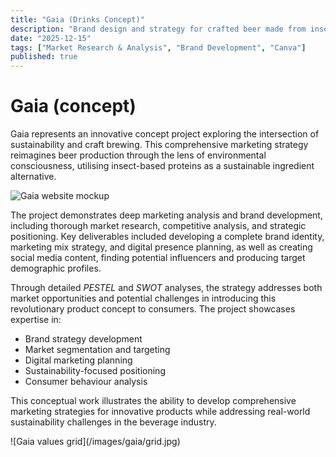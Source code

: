 ```yaml
---
title: "Gaia (Drinks Concept)"
description: "Brand design and strategy for crafted beer made from insects."
date: "2025-12-15"
tags: ["Market Research & Analysis", "Brand Development", "Canva"]
published: true
---
```


# Gaia (concept)

Gaia represents an innovative concept project exploring the intersection of sustainability and craft brewing. This comprehensive marketing strategy reimagines beer production through the lens of environmental consciousness, utilising insect-based proteins as a sustainable ingredient alternative. <br />

![Gaia website mockup](/images/gaia/website.jpg)

The project demonstrates deep marketing analysis and brand development, including thorough market research, competitive analysis, and strategic positioning. Key deliverables included developing a complete brand identity, marketing mix strategy, and digital presence planning, as well as creating social media content, finding potential influencers and producing target demographic profiles. <br />

Through detailed <i>PESTEL</i> and <i>SWOT</i> analyses, the strategy addresses both market opportunities and potential challenges in introducing this revolutionary product concept to consumers. The project showcases expertise in:

* Brand strategy development
* Market segmentation and targeting
* Digital marketing planning
* Sustainability-focused positioning
* Consumer behaviour analysis

This conceptual work illustrates the ability to develop comprehensive marketing strategies for innovative products while addressing real-world sustainability challenges in the beverage industry.

<div style={{ paddingLeft: '2rem', paddingRight: '2rem' }}>
  ![Gaia values grid](/images/gaia/grid.jpg)
</div>